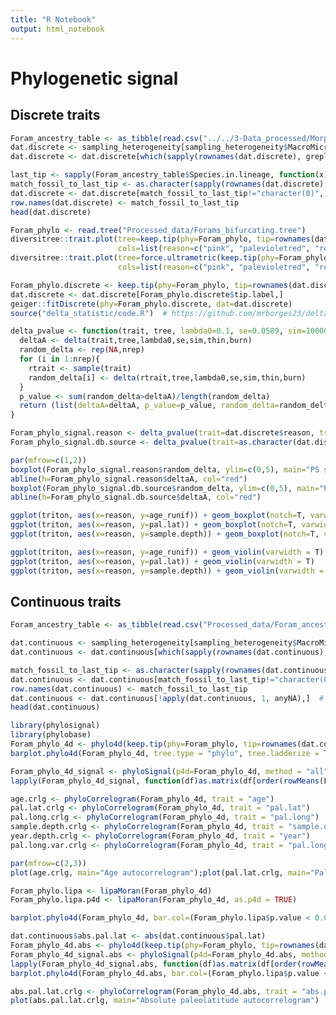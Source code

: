 ```yaml
---
title: "R Notebook"
output: html_notebook
---
```


# Phylogenetic signal
## Discrete traits

```r
Foram_ancestry_table <- as_tibble(read.csv("../../3-Data_processed/Morphospecies_phylogenies/Foram_ancestry_table_alb_newTaxo.csv"))
dat.discrete <- sampling_heterogeneity[sampling_heterogeneity$MacroMicro=="Macroperforate",c("reason", "db.source")]
dat.discrete <- dat.discrete[which(sapply(rownames(dat.discrete), grepl, x=Foram_ancestry_table[,"Species.in.lineage"])),]  # keep only fossils with matched lineages in the tree

last_tip <- sapply(Foram_ancestry_table$Species.in.lineage, function(x) tail(strsplit(x, split="-")[[1]], 1))
match_fossil_to_last_tip <- as.character(sapply(rownames(dat.discrete), function(sp_name) grep("T", Foram_ancestry_table[grep(sp_name,last_tip), "Lineage.code"][[1]], value=T)))
dat.discrete <- dat.discrete[match_fossil_to_last_tip!="character(0)",] ; match_fossil_to_last_tip <- match_fossil_to_last_tip[match_fossil_to_last_tip!="character(0)"]   # remove unmatched fossils
row.names(dat.discrete) <- match_fossil_to_last_tip
head(dat.discrete)
```

```r
Foram_phylo <- read.tree("Processed_data/Forams_bifurcating.tree")
diversitree::trait.plot(tree=keep.tip(phy=Foram_phylo, tip=rownames(dat.discrete)), dat=dat.discrete,
                        cols=list(reason=c("pink", "palevioletred", "red", "red4"), db.source=c("lightblue", "skyblue", "blue", "darkblue")))
diversitree::trait.plot(tree=force.ultrametric(keep.tip(phy=Foram_phylo, tip=rownames(dat.discrete))), dat=dat.discrete,
                        cols=list(reason=c("pink", "palevioletred", "red", "red4"), db.source=c("lightblue", "skyblue", "blue", "darkblue")))
```

```r
Foram_phylo.discrete <- keep.tip(phy=Foram_phylo, tip=rownames(dat.discrete))
dat.discrete <- dat.discrete[Foram_phylo.discrete$tip.label,]
geiger::fitDiscrete(phy=Foram_phylo.discrete, dat=dat.discrete)
source("delta_statistic/code.R")  # https://github.com/mrborges23/delta_statistic

delta_pvalue <- function(trait, tree, lambda0=0.1, se=0.0589, sim=10000, thin=10, burn=100, nrep=100){
  deltaA <- delta(trait,tree,lambda0,se,sim,thin,burn)
  random_delta <- rep(NA,nrep)
  for (i in 1:nrep){
    rtrait <- sample(trait)
    random_delta[i] <- delta(rtrait,tree,lambda0,se,sim,thin,burn)
  }
  p_value <- sum(random_delta>deltaA)/length(random_delta)
  return (list(deltaA=deltaA, p_value=p_value, random_delta=random_delta))
}

Foram_phylo_signal.reason <- delta_pvalue(trait=dat.discrete$reason, tree=Foram_phylo.discrete, sim=1000, nrep=20)
Foram_phylo_signal.db.source <- delta_pvalue(trait=as.character(dat.discrete$db.source), tree=Foram_phylo.discrete, sim=1000, nrep=20)

par(mfrow=c(1,2))
boxplot(Foram_phylo_signal.reason$random_delta, ylim=c(0,5), main="PS significance - reason for sampling")
abline(h=Foram_phylo_signal.reason$deltaA, col="red")
boxplot(Foram_phylo_signal.db.source$random_delta, ylim=c(0,5), main="PS significance - database")
abline(h=Foram_phylo_signal.db.source$deltaA, col="red")
```

```r
ggplot(triton, aes(x=reason, y=age_runif)) + geom_boxplot(notch=T, varwidth = T)
ggplot(triton, aes(x=reason, y=pal.lat)) + geom_boxplot(notch=T, varwidth = T)
ggplot(triton, aes(x=reason, y=sample.depth)) + geom_boxplot(notch=T, varwidth = T)

ggplot(triton, aes(x=reason, y=age_runif)) + geom_violin(varwidth = T)
ggplot(triton, aes(x=reason, y=pal.lat)) + geom_violin(varwidth = T)
ggplot(triton, aes(x=reason, y=sample.depth)) + geom_violin(varwidth = T)
```

## Continuous traits

```r
Foram_ancestry_table <- as_tibble(read.csv("Processed_data/Foram_ancestry_table_alb_newTaxo.csv"))

dat.continuous <- sampling_heterogeneity[sampling_heterogeneity$MacroMicro=="Macroperforate",c("pal.lat", "pal.long", "pal.long.var", "year", "age", "sample.depth")]
dat.continuous <- dat.continuous[which(sapply(rownames(dat.continuous), grepl, x=Foram_ancestry_table[,"Species.in.lineage"])),]  # keep only fossils with matched lineages in the tree

match_fossil_to_last_tip <- as.character(sapply(rownames(dat.continuous), function(sp_name) grep("T", Foram_ancestry_table[grep(sp_name,last_tip), "Lineage.code"][[1]], value=T)))
dat.continuous <- dat.continuous[match_fossil_to_last_tip!="character(0)",] ; match_fossil_to_last_tip <- match_fossil_to_last_tip[match_fossil_to_last_tip!="character(0)"]   # remove unmatched fossils
row.names(dat.continuous) <- match_fossil_to_last_tip
dat.continuous <- dat.continuous[!apply(dat.continuous, 1, anyNA),]  # remove rows with NAs
head(dat.continuous)
```

```r
library(phylosignal)
library(phylobase)
Foram_phylo_4d <- phylo4d(keep.tip(phy=Foram_phylo, tip=rownames(dat.continuous)), dat.continuous)
barplot.phylo4d(Foram_phylo_4d, tree.type = "phylo", tree.ladderize = TRUE)
```

```r
Foram_phylo_4d_signal <- phyloSignal(p4d=Foram_phylo_4d, method = "all")  # best indices are Cmean and Pagel's Lambda according to https://doi.org/10.1111/j.2041-210X.2012.00196.x
lapply(Foram_phylo_4d_signal, function(df)as.matrix(df[order(rowMeans(Foram_phylo_4d_signal$pvalue)),]))
```

```r
age.crlg <- phyloCorrelogram(Foram_phylo_4d, trait = "age")
pal.lat.crlg <- phyloCorrelogram(Foram_phylo_4d, trait = "pal.lat")
pal.long.crlg <- phyloCorrelogram(Foram_phylo_4d, trait = "pal.long")
sample.depth.crlg <- phyloCorrelogram(Foram_phylo_4d, trait = "sample.depth")
year.depth.crlg <- phyloCorrelogram(Foram_phylo_4d, trait = "year")
pal.long.var.crlg <- phyloCorrelogram(Foram_phylo_4d, trait = "pal.long.var")

par(mfrow=c(2,3))
plot(age.crlg, main="Age autocorrelogram");plot(pal.lat.crlg, main="Paleolatitude autocorrelogram");plot(pal.long.crlg, main="Paleolongitude autocorrelogram");plot(sample.depth.crlg, main="Sample depth autocorrelogram");plot(year.depth.crlg, main="Year autocorrelogram");plot(pal.long.var.crlg, main="Paleolongitudinal spread autocorrelogram")
```

```r
Foram_phylo.lipa <- lipaMoran(Foram_phylo_4d)
Foram_phylo.lipa.p4d <- lipaMoran(Foram_phylo_4d, as.p4d = TRUE)

barplot.phylo4d(Foram_phylo_4d, bar.col=(Foram_phylo.lipa$p.value < 0.01) + 1)
```

```r
dat.continuous$abs.pal.lat <- abs(dat.continuous$pal.lat)
Foram_phylo_4d.abs <- phylo4d(keep.tip(phy=Foram_phylo, tip=rownames(dat.continuous)), dat.continuous[,c("pal.lat","abs.pal.lat")])
Foram_phylo_4d_signal.abs <- phyloSignal(p4d=Foram_phylo_4d.abs, method = "all")  # best indices are Cmean and Pagel's Lambda according to https://doi.org/10.1111/j.2041-210X.2012.00196.x
lapply(Foram_phylo_4d_signal.abs, function(df)as.matrix(df[order(rowMeans(Foram_phylo_4d_signal.abs$pvalue)),]))
barplot.phylo4d(Foram_phylo_4d.abs, bar.col=(Foram_phylo.lipa$p.value < 0.01) + 1)

abs.pal.lat.crlg <- phyloCorrelogram(Foram_phylo_4d.abs, trait = "abs.pal.lat")
plot(abs.pal.lat.crlg, main="Absolute paleolatitude autocorrelogram")
```